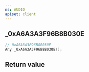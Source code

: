 ```yaml
---
ns: AUDIO
apiset: client
---
```

## _0xA6A3A3F96B8B030E

```c
// 0xA6A3A3F96B8B030E
Any _0xA6A3A3F96B8B030E();
```



## Return value